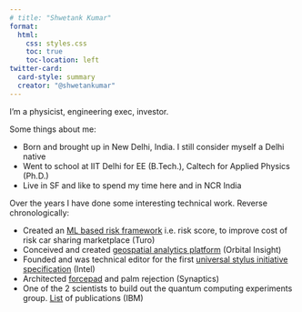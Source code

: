 ```yaml
---
# title: "Shwetank Kumar"
format:
  html:
    css: styles.css
    toc: true
    toc-location: left
twitter-card:
  card-style: summary
  creator: "@shwetankumar"
---
```


I'm a physicist, engineering exec, investor.

Some things about me:

- Born and brought up in New Delhi, India. I still consider myself a Delhi native
- Went to school at IIT Delhi for EE (B.Tech.), Caltech for Applied Physics (Ph.D.)
- Live in SF and like to spend my time here and in NCR India

Over the years I have done some interesting technical work. Reverse chronologically:

- Created an [ML based risk framework](https://www.sec.gov/Archives/edgar/data/1514587/000119312522005696/d145731ds1.htm) i.e. risk score, to improve cost of risk car sharing marketplace (Turo)
- Conceived and created [geospatial analytics platform](https://orbitalinsight.com/geospatial-technology) (Orbital Insight)
- Founded and was technical editor for the first [universal stylus initiative specification](https://universalstylus.org/) (Intel)
- Architected [forcepad](https://www.synaptics.com/products/touchpad-family/forcepad-product) and palm rejection (Synaptics)
- One of the 2 scientists to build out the quantum computing experiments group. [List](https://scholar.google.com/scholar?hl=en&as_sdt=0%2C5&q=shwetank+kumar+quantum+computing&btnG=&oq=shwetank+kumar+quantum+comp) of publications (IBM)
